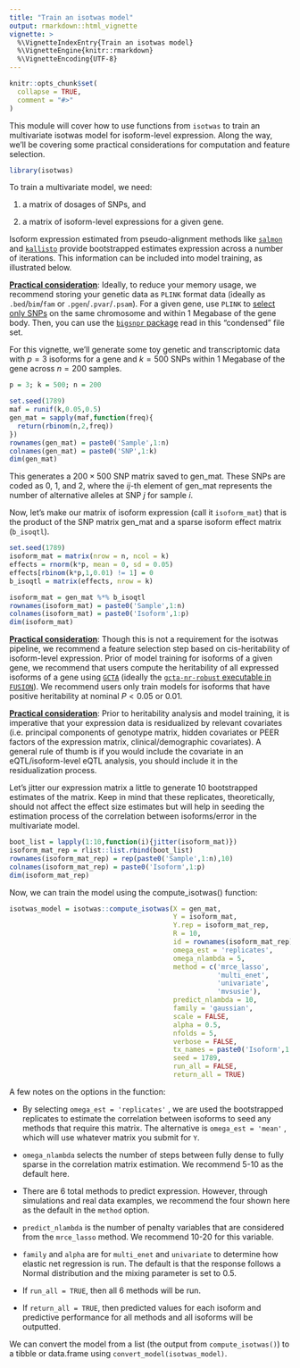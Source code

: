 ```yaml
---
title: "Train an isotwas model"
output: rmarkdown::html_vignette
vignette: >
  %\VignetteIndexEntry{Train an isotwas model}
  %\VignetteEngine{knitr::rmarkdown}
  %\VignetteEncoding{UTF-8}
---
```


```r
knitr::opts_chunk$set(
  collapse = TRUE,
  comment = "#>"
)
```

This module will cover how to use functions from `isotwas` to train an multivariate isotwas model for isoform-level expression. Along the way, we'll be covering some practical considerations for computation and feature selection.

```r
library(isotwas)
```

To train a multivariate model, we need:

1.  a matrix of dosages of SNPs, and

2.  a matrix of isoform-level expressions for a given gene.

Isoform expression estimated from pseudo-alignment methods like [`salmon`](https://combine-lab.github.io/salmon/) and [`kallisto`](https://pachterlab.github.io/kallisto/) provide bootstrapped estimates expression across a number of iterations. This information can be included into model training, as illustrated below.

[**Practical consideration**]{.ul}: Ideally, to reduce your memory usage, we recommend storing your genetic data as `PLINK` format data (ideally as `.bed`/`bim`/`fam` or `.pgen`/`.pvar`/`.psam`). For a given gene, use `PLINK` to [select only SNPs](https://www.cog-genomics.org/plink/2.0/filter) on the same chromosome and within 1 Megabase of the gene body. Then, you can use the [`bigsnpr` package](https://privefl.github.io/bigsnpr/) read in this "condensed" file set.

For this vignette, we'll generate some toy genetic and transcriptomic data with $p = 3$ isoforms for a gene and $k = 500$ SNPs within 1 Megabase of the gene across $n = 200$ samples.

```r
p = 3; k = 500; n = 200

set.seed(1789) 
maf = runif(k,0.05,0.5) 
gen_mat = sapply(maf,function(freq){
  return(rbinom(n,2,freq))
}) 
rownames(gen_mat) = paste0('Sample',1:n) 
colnames(gen_mat) = paste0('SNP',1:k) 
dim(gen_mat)
```

This generates a $200 \times 500$ SNP matrix saved to gen_mat. These SNPs are coded as 0, 1, and 2, where the $ij$-th element of gen_mat represents the number of alternative alleles at SNP $j$ for sample $i$.

Now, let's make our matrix of isoform expression (call it `isoform_mat`) that is the product of the SNP matrix gen_mat and a sparse isoform effect matrix (`b_isoqtl`).

```r
set.seed(1789) 
isoform_mat = matrix(nrow = n, ncol = k) 
effects = rnorm(k*p, mean = 0, sd = 0.05) 
effects[rbinom(k*p,1,0.01) != 1] = 0 
b_isoqtl = matrix(effects, nrow = k)

isoform_mat = gen_mat %*% b_isoqtl 
rownames(isoform_mat) = paste0('Sample',1:n) 
colnames(isoform_mat) = paste0('Isoform',1:p) 
dim(isoform_mat)
```

[**Practical consideration**]{.ul}: Though this is not a requirement for the isotwas pipeline, we recommend a feature selection step based on cis-heritability of isoform-level expression. Prior of model training for isoforms of a given gene, we recommend that users compute the heritability of all expressed isoforms of a gene using [`GCTA`](https://yanglab.westlake.edu.cn/software/gcta/#Overview) (ideally the [`gcta-nr-robust` executable in `FUSION`](http://gusevlab.org/projects/fusion/)). We recommend users only train models for isoforms that have positive heritability at nominal $P < 0.05$ or $0.01$.

[**Practical consideration**]{.ul}: Prior to heritability analysis and model training, it is imperative that your expression data is residualized by relevant covariates (i.e. principal components of genotype matrix, hidden covariates or PEER factors of the expression matrix, clinical/demographic covariates). A general rule of thumb is if you would include the covariate in an eQTL/isoform-level eQTL analysis, you should include it in the residualization process.

Let's jitter our expression matrix a little to generate 10 bootstrapped estimates of the matrix. Keep in mind that these replicates, theoretically, should not affect the effect size estimates but will help in seeding the estimation process of the correlation between isoforms/error in the multivariate model.

```r
boot_list = lapply(1:10,function(i){jitter(isoform_mat)}) 
isoform_mat_rep = rlist::list.rbind(boot_list) 
rownames(isoform_mat_rep) = rep(paste0('Sample',1:n),10) 
colnames(isoform_mat_rep) = paste0('Isoform',1:p) 
dim(isoform_mat_rep)
```

Now, we can train the model using the compute_isotwas() function:

```r
isotwas_model = isotwas::compute_isotwas(X = gen_mat, 
                                         Y = isoform_mat, 
                                         Y.rep = isoform_mat_rep,
                                         R = 10, 
                                         id = rownames(isoform_mat_rep), 
                                         omega_est = 'replicates', 
                                         omega_nlambda = 5, 
                                         method = c('mrce_lasso', 
                                                    'multi_enet', 
                                                    'univariate',
                                                    'mvsusie'),
                                         predict_nlambda = 10, 
                                         family = 'gaussian', 
                                         scale = FALSE, 
                                         alpha = 0.5, 
                                         nfolds = 5, 
                                         verbose = FALSE, 
                                         tx_names = paste0('Isoform',1:3), 
                                         seed = 1789, 
                                         run_all = FALSE, 
                                         return_all = TRUE)
```

A few notes on the options in the function:

-   By selecting `omega_est = 'replicates'` , we are used the bootstrapped replicates to estimate the correlation between isoforms to seed any methods that require this matrix. The alternative is `omega_est = 'mean'` , which will use whatever matrix you submit for `Y`.

-   `omega_nlambda` selects the number of steps between fully dense to fully sparse in the correlation matrix estimation. We recommend 5-10 as the default here.

-   There are 6 total methods to predict expression. However, through simulations and real data examples, we recommend the four shown here as the default in the `method` option.

-   `predict_nlambda` is the number of penalty variables that are considered from the `mrce_lasso` method. We recommend 10-20 for this variable.

-   `family` and `alpha` are for `multi_enet` and `univariate` to determine how elastic net regression is run. The default is that the response follows a Normal distribution and the mixing parameter is set to 0.5.

-   If `run_all = TRUE`, then all 6 methods will be run.

-   If `return_all = TRUE`, then predicted values for each isoform and predictive performance for all methods and all isoforms will be outputted.

We can convert the model from a list (the output from `compute_isotwas()`) to a tibble or data.frame using `convert_model(isotwas_model)`.

